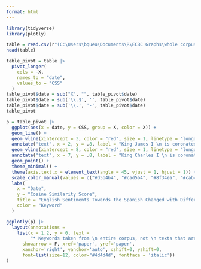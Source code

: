 ---
format: html
---

```{r load packages, message = F, echo = F}
library(tidyverse)
library(plotly)
```

```{r load data, echo = F, message = F, output = F}
table = read.csv(r"(C:\Users\bqueu\Documents\R\ECBC Graphs\whole corpus lexicon sheets - spain 2.csv)")
head(table)
```

```{r pivot table, echo = F, output = F}
table_pivot = table |>
  pivot_longer(
    cols = -X,
    names_to = "date",
    values_to = "CSS"
  )
table_pivot$date = sub("X", "", table_pivot$date)
table_pivot$date = sub('\\.$', '', table_pivot$date)
table_pivot$date = sub('\\.', '-', table_pivot$date)
table_pivot
```

```{r graph, warning = F, echo = F}
p = table_pivot |>
  ggplot(aes(x = date, y = CSS, group = X, color = X)) +
  geom_line() +
  geom_vline(xintercept = 3, color = "red", size = 1, linetype = "longdash", alpha = .4) +
  annotate("text", x = 2, y = .8, label = "King James I \n is coronated.", fontface = "italic", size = 3) +
  geom_vline(xintercept = 8, color = "red", size = 1, linetype = "longdash", alpha = .4) +
  annotate("text", x = 7, y = .8, label = "King Charles I \n is coronated.", fontface = "italic", size = 3) +
  geom_point() +
  theme_minimal() +
  theme(axis.text.x = element_text(angle = 45, vjust = 1, hjust = 1)) +
  scale_color_manual(values = c("#d5b4b4", "#cad5b4", "#8f34ea", "#cab4d5", "#b4d1d5", "#ffbf00", "#ff3884")) +
  labs(
    x = "Date",
    y = "Cosine Similarity Score",
    title = "English Sentiments Towards the Spanish Changed with Different Reigns",
    color = "Keyword"
  )

ggplotly(p) |>
  layout(annotations = 
    list(x = 1.2, y = 0, text = 
         "* Keywords taken from \n entire corpus, not \n texts that are \n writing only about \n the Spanish.", 
      showarrow = F, xref='paper', yref='paper', 
      xanchor='right', yanchor='auto', xshift=0, yshift=0,
      font=list(size=12, color="#4d4d4d", fontface = 'italic'))
)
```

